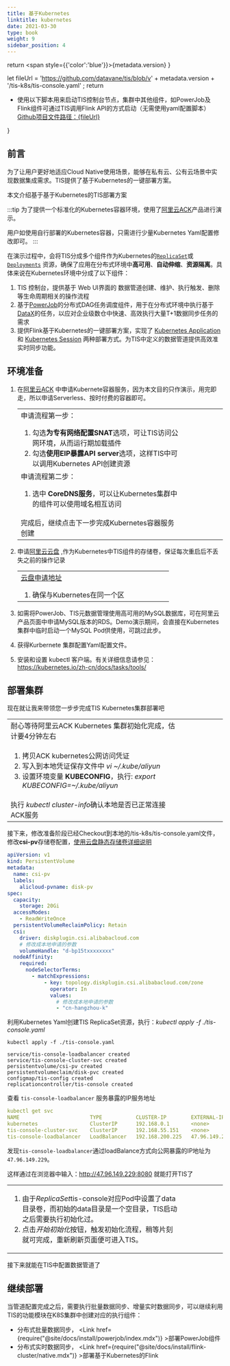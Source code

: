 ```yaml
---
title: 基于Kubernetes
linktitle: kubernetes
date: 2021-03-30
type: book
weight: 9
sidebar_position: 4
---
```


return <span style={{'color':'blue'}}>{metadata.version}</span>
}

let fileUrl = 'https://github.com/datavane/tis/blob/v' + metadata.version + '/tis-k8s/tis-console.yaml' ;
return <p>
 <ul> <li> <span style={{'color':'blue','font-size':'14px'}}>使用以下脚本用来启动TIS控制台节点，集群中其他组件，如PowerJob及Flink组件可通过TIS调用Flink API的方式启动（无需使用yaml配置脚本）</span><br/> <a href={fileUrl}>Github项目文件路径：{fileUrl} </a></li></ul></p>
}

## 前言
为了让用户更好地适应Cloud Native使用场景，能够在私有云、公有云场景中实现数据集成需求。TIS提供了基于Kubernetes的一键部署方案。

本文介绍基于基于Kubernetes的TIS部署方案

:::tip
为了提供一个标准化的Kubernetes容器环境，使用了[阿里云ACK](https://cs.console.aliyun.com/#/k8s/cluster/list)产品进行演示。

用户如使用自行部署的Kubernetes容器，只需进行少量Kubernetes Yaml配置修改即可。
:::

在演示过程中，会将TIS分成多个组件作为Kubernetes的[`ReplicaSet`](https://kubernetes.io/docs/concepts/workloads/controllers/replicaset/)或[`Deployments`](https://kubernetes.io/docs/concepts/workloads/controllers/deployment/)
资源，确保了应用在分布式环境中**高可用**、**自动伸缩**、**资源隔离**。具体来说在Kubernetes环境中分成了以下组件：
1. TIS 控制台，提供基于 Web UI界面的 数据管道创建、维护、执行触发、删除等生命周期相关的操作流程
2. 基于[PowerJob](http://www.powerjob.tech/)的分布式DAG任务调度组件，用于在分布式环境中执行基于[DataX](https://github.com/alibaba/DataX)的任务，以应对企业级数仓中快速、高效执行大量T+1数据同步任务的需求
3. 提供Flink基于Kubernetes的一键部署方案，实现了 [Kubernetes Application](https://nightlies.apache.org/flink/flink-docs-master/docs/deployment/resource-providers/standalone/kubernetes/#application-mode) 和 [Kubernetes Session](https://nightlies.apache.org/flink/flink-docs-master/docs/deployment/resource-providers/standalone/kubernetes/#session-mode)
   两种部署方式。为TIS中定义的数据管道提供高效准实时同步功能。

## 环境准备

1. 在[阿里云ACK](https://cs.console.aliyun.com/#/k8s/cluster/list) 中申请Kubernete容器服务，因为本文目的只作演示，用完即走，所以申请Serverless、按时付费的容器即可。
   <table>
    <tr>
    <td> 申请流程第一步：
     <ol>
      <li>勾选<b>为专有网络配置SNAT</b>选项，可让TIS访问公网环境，从而运行期加载插件</li>
      <li>勾选<b>使用EIP暴露API server</b>选项，这样TIS中可以调用Kubernetes API创建资源</li>
     </ol>
    </td>
    <td> <Figure img={require('./img/apply-aliyun-serverless-k8s.png')}/></td>
    </tr>
   <tr>
    <td>申请流程第二步：
      <ol>
      <li>选中 <b>CoreDNS服务</b>，可以让Kubernetes集群中的组件可以使用域名相互访问</li>
     </ol>
     <br/>
     完成后，继续点击下一步完成Kubernetes容器服务创建
    </td>
    <td><Figure img={require('./img/apply-aliyun-serverless-k8s-2.png')}/>
    </td>
   </tr>
   </table>
2. 申请[阿里云云盘](https://ecs.console.aliyun.com/disk) ,作为Kubernetes中TIS组件的存储卷，保证每次重启后不丢失之前的操作记录
   
   <table>
    <tr>
    <td>
   <a href="https://ecs.console.aliyun.com/disk">云盘申请地址</a>
     <ol>
      <li>确保与Kubernetes在同一个区</li>
     </ol>
    </td>
    <td> <Figure img={require('./img/apply-aliyun-yunpan-1.png')}/></td>
    </tr>
  
   </table>
3. 如需将PowerJob、TIS元数据管理使用高可用的MySQL数据库，可在阿里云产品页面中申请MySQL版本的RDS。Demo演示期间，会直接在Kubernetes集群中临时启动一个MySQL Pod供使用，可跳过此步。
4. 获得Kurbernete 集群配置Yaml配置文件。
  
   
   <GithubK8SYamlUrl/>
5. 安装和设置 kubectl 客户端。有关详细信息请参见：https://kubernetes.io/zh-cn/docs/tasks/tools/

## 部署集群
现在就让我来带领您一步步完成TIS Kubernetes集群部署吧
<table>
<tr>
 <td>
耐心等待阿里云ACK Kubernetes 集群初始化完成，估计要4分钟左右
</td>
<td>
<Figure img={require('./img/create-cluster-waitting-complete.png')}/>
</td>
</tr>

<tr>
 <td>
 <ol>
  <li>拷贝ACK kubernetes公网访问凭证</li>
  <li>写入到本地凭证保存文件中 <i>vi ~/.kube/aliyun</i></li>
  <li>设置环境变量 <b>KUBECONFIG</b>，执行: <i>export KUBECONFIG=~/.kube/aliyun</i></li>
 
 </ol>
  </td>
 <td><Figure img={require('./img/create-cluster-copy-public-certificate.png')}/></td>
</tr>

<tr>
 <td>执行 <i>kubectl cluster-info</i>确认本地是否已正常连接ACK服务</td>
 <td>
<Figure img={require('./img/create-cluster-success-connect-aliyun-k8s.png')}/></td>
</tr>
</table>

接下来，修改准备阶段已经Checkout到本地的/tis-k8s/tis-console.yaml文件，修改<b>csi-pv</b>存储卷配置，[使用云盘静态存储卷详细说明](https://help.aliyun.com/zh/ack/serverless-kubernetes/user-guide/statically-provision-disks)

```yaml
apiVersion: v1
kind: PersistentVolume
metadata:
  name: csi-pv
  labels:
    alicloud-pvname: disk-pv
spec:
  capacity:
    storage: 20Gi
  accessModes:
    - ReadWriteOnce
  persistentVolumeReclaimPolicy: Retain
  csi:
    driver: diskplugin.csi.alibabacloud.com
    # 修改成本地申请的参数
    volumeHandle: "d-bp15txxxxxxxx"
  nodeAffinity:
    required:
      nodeSelectorTerms:
        - matchExpressions:
            - key: topology.diskplugin.csi.alibabacloud.com/zone
              operator: In
              values:
                # 修改成本地申请的参数
                - "cn-hangzhou-k"
```

利用Kubernetes Yaml创建TIS ReplicaSet资源，执行：<i>kubectl apply -f ./tis-console.yaml</i> 
```shell
kubectl apply -f ./tis-console.yaml

service/tis-console-loadbalancer created
service/tis-console-cluster-svc created
persistentvolume/csi-pv created
persistentvolumeclaim/disk-pvc created
configmap/tis-config created
replicationcontroller/tis-console created
```

查看 `tis-console-loadbalancer` 服务暴露的IP服务地址
```yaml
kubectl get svc
NAME                       TYPE           CLUSTER-IP        EXTERNAL-IP     PORT(S)              AGE
kubernetes                 ClusterIP      192.168.0.1       <none>          443/TCP              58m
tis-console-cluster-svc    ClusterIP      192.168.55.151    <none>          8080/TCP,56432/TCP   95s
tis-console-loadbalancer   LoadBalancer   192.168.200.225   47.96.149.229   8080:31583/TCP       95s
```
发现`tis-console-loadbalancer`通过loadBalance方式向公网暴露的IP地址为`47.96.149.229`。

这样通过在浏览器中输入：http://47.96.149.229:8080 就能打开TIS了

<table>
 <tr>
 <td>
<ol>
<li>
  由于<i>ReplicaSet</i>tis-console对应Pod中设置了data目录卷，而初始的data目录是一个空目录，TIS启动之后需要执行初始化过。</li>
<li>点击<i>开始初始化</i>按钮，触发初始化流程，稍等片刻就可完成，重新刷新页面便可进入TIS。</li>
</ol>
</td>
 <td><Figure img={require('/img/init_tis.png')}/></td>
 </tr>
</table>

接下来就能在TIS中配置数据管道了
## 继续部署

当管道配置完成之后，需要执行批量数据同步、增量实时数据同步，可以继续利用TIS的功能模块在K8S集群中创建对应的执行组件：
* 分布式批量数据同步， <Link href={require("@site/docs/install/powerjob/index.mdx")} >部署PowerJob组件</Link>
* 分布式实时数据同步， <Link href={require("@site/docs/install/flink-cluster/native.mdx")} >部署基于Kubernetes的Flink</Link>
